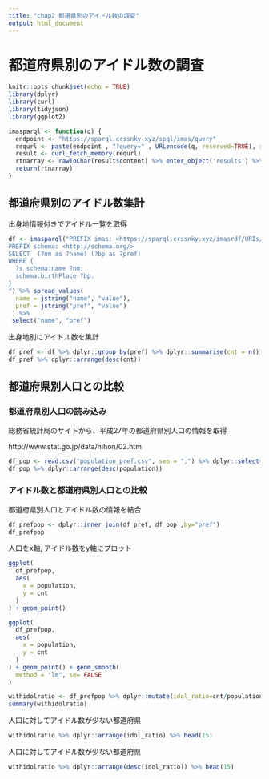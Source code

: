 ```yaml
---
title: "chap2 都道県別のアイドル数の調査"
output: html_document
---
```


# 都道府県別のアイドル数の調査

```r
knitr::opts_chunk$set(echo = TRUE)
library(dplyr)
library(curl)
library(tidyjson)
library(ggplot2)

imasparql <- function(q) {
  endpoint <- "https://sparql.crssnky.xyz/spql/imas/query"
  requrl <- paste(endpoint , "?query=" , URLencode(q, reserved=TRUE), sep="")
  result <- curl_fetch_memory(requrl)
  rtnarray <- rawToChar(result$content) %>% enter_object('results') %>% enter_object('bindings') %>% gather_array
  return(rtnarray)
}
```

## 都道府県別のアイドル数集計

出身地情報付きでアイドル一覧を取得

```r
df <- imasparql("PREFIX imas: <https://sparql.crssnky.xyz/imasrdf/URIs/imas-schema.ttl#>
PREFIX schema: <http://schema.org/>
SELECT  (?nm as ?name) (?bp as ?pref)
WHERE {
  ?s schema:name ?nm;
  schema:birthPlace ?bp.
}
") %>% spread_values(
  name = jstring("name", "value"),
  pref = jstring("pref", "value")
 ) %>%
 select("name", "pref")
```

出身地別にアイドル数を集計

```r
df_pref <- df %>% dplyr::group_by(pref) %>% dplyr::summarise(cnt = n())
df_pref %>% dplyr::arrange(desc(cnt))
```

## 都道府県別人口との比較

### 都道府県別人口の読み込み

総務省統計局のサイトから、平成27年の都道府県別人口の情報を取得

http://www.stat.go.jp/data/nihon/02.htm


```r
df_pop <- read.csv("population_pref.csv", sep = ",") %>% dplyr::select(c("pref","population"))
df_pop %>% dplyr::arrange(desc(population))
```


### アイドル数と都道府県別人口との比較

都道府県別人口とアイドル数の情報を結合

```r
df_prefpop <- dplyr::inner_join(df_pref, df_pop ,by="pref")
df_prefpop
```

人口をx軸, アイドル数をy軸にプロット

```r
ggplot(
  df_prefpop,
  aes(
    x = population,
    y = cnt
  )
) + geom_point()
```

```r
ggplot(
  df_prefpop,
  aes(
    x = population,
    y = cnt
  )
) + geom_point() + geom_smooth(
  method = "lm", se= FALSE
)
```

```r
withidolratio <- df_prefpop %>% dplyr::mutate(idol_ratio=cnt/population)
summary(withidolratio)
```

人口に対してアイドル数が少ない都道府県

```r
withidolratio %>% dplyr::arrange(idol_ratio) %>% head(15)
```

人口に対してアイドル数が少ない都道府県

```r
withidolratio %>% dplyr::arrange(desc(idol_ratio)) %>% head(15)
```

